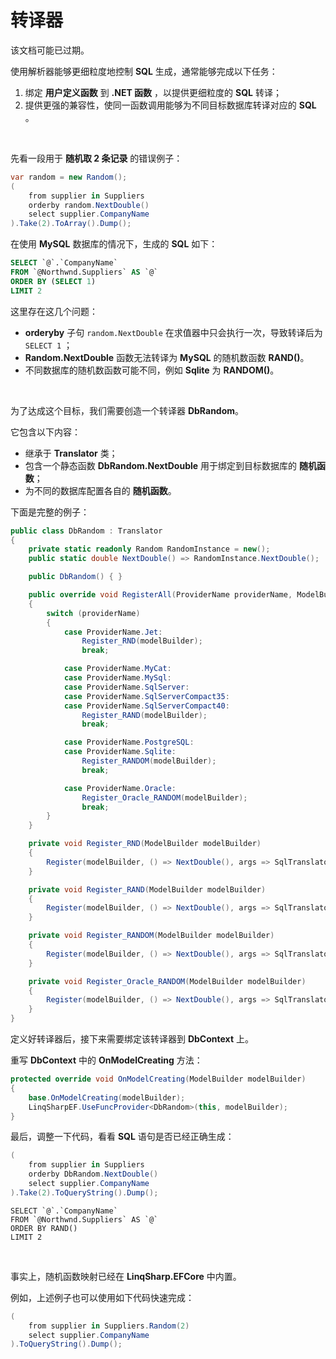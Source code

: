 
# 转译器

<Callout type="warning">
该文档可能已过期。
</Callout>

使用解析器能够更细粒度地控制 **SQL** 生成，通常能够完成以下任务：

1. 绑定 **用户定义函数** 到 **.NET 函数** ，以提供更细粒度的 **SQL** 转译；
2. 提供更强的兼容性，使同一函数调用能够为不同目标数据库转译对应的 **SQL** 。

<br/>

先看一段用于 **随机取 2 条记录** 的错误例子：

```csharp
var random = new Random();	
(
    from supplier in Suppliers
    orderby random.NextDouble()
    select supplier.CompanyName
).Take(2).ToArray().Dump();	
```

在使用 **MySQL** 数据库的情况下，生成的 **SQL** 如下：

```sql
SELECT `@`.`CompanyName`
FROM `@Northwnd.Suppliers` AS `@`
ORDER BY (SELECT 1)
LIMIT 2
```

这里存在这几个问题：

- **orderyby** 子句 `random.NextDouble` 在求值器中只会执行一次，导致转译后为 `SELECT 1` ；
- **Random.NextDouble** 函数无法转译为 **MySQL** 的随机数函数 **RAND()**。
- 不同数据库的随机数函数可能不同，例如 **Sqlite** 为 **RANDOM()**。

<br/>

为了达成这个目标，我们需要创造一个转译器 **DbRandom**。

它包含以下内容：

- 继承于 **Translator** 类；
- 包含一个静态函数 **DbRandom.NextDouble** 用于绑定到目标数据库的 **随机函数**；
- 为不同的数据库配置各自的 **随机函数**。

下面是完整的例子：

```csharp
public class DbRandom : Translator
{
    private static readonly Random RandomInstance = new();
    public static double NextDouble() => RandomInstance.NextDouble();

    public DbRandom() { }

    public override void RegisterAll(ProviderName providerName, ModelBuilder modelBuilder)
    {
        switch (providerName)
        {
            case ProviderName.Jet:
                Register_RND(modelBuilder);
                break;

            case ProviderName.MyCat:
            case ProviderName.MySql:
            case ProviderName.SqlServer:
            case ProviderName.SqlServerCompact35:
            case ProviderName.SqlServerCompact40:
                Register_RAND(modelBuilder);
                break;

            case ProviderName.PostgreSQL:
            case ProviderName.Sqlite:
                Register_RANDOM(modelBuilder);
                break;

            case ProviderName.Oracle:
                Register_Oracle_RANDOM(modelBuilder);
                break;
        }
    }

    private void Register_RND(ModelBuilder modelBuilder)
    {
        Register(modelBuilder, () => NextDouble(), args => SqlTranslator.Function<double>("RND", args));
    }

    private void Register_RAND(ModelBuilder modelBuilder)
    {
        Register(modelBuilder, () => NextDouble(), args => SqlTranslator.Function<double>("RAND", args));
    }

    private void Register_RANDOM(ModelBuilder modelBuilder)
    {
        Register(modelBuilder, () => NextDouble(), args => SqlTranslator.Function<double>("RANDOM", args));
    }

    private void Register_Oracle_RANDOM(ModelBuilder modelBuilder)
    {
        Register(modelBuilder, () => NextDouble(), args => SqlTranslator.Function<double>("DBMS_RANDOM", "RANDOM", args));
    }
}
```

定义好转译器后，接下来需要绑定该转译器到 **DbContext** 上。

重写 **DbContext** 中的 **OnModelCreating** 方法：

```csharp
protected override void OnModelCreating(ModelBuilder modelBuilder)
{
    base.OnModelCreating(modelBuilder);
    LinqSharpEF.UseFuncProvider<DbRandom>(this, modelBuilder);
}
```

最后，调整一下代码，看看 **SQL** 语句是否已经正确生成：

```csharp
(
    from supplier in Suppliers
    orderby DbRandom.NextDouble()
    select supplier.CompanyName
).Take(2).ToQueryString().Dump();
```

```mysql
SELECT `@`.`CompanyName`
FROM `@Northwnd.Suppliers` AS `@`
ORDER BY RAND()
LIMIT 2
```

<br/>

事实上，随机函数映射已经在 **LinqSharp.EFCore** 中内置。

例如，上述例子也可以使用如下代码快速完成：

```csharp
(
    from supplier in Suppliers.Random(2)
    select supplier.CompanyName
).ToQueryString().Dump();
```

<br/>

